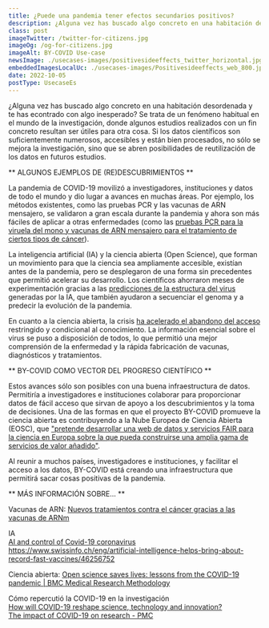 ```yaml
---
title: ¿Puede una pandemia tener efectos secundarios positivos?
description: ¿Alguna vez has buscado algo concreto en una habitación desordenada y te has econtrado con algo inesperado? Se trata de un fenómeno habitual en el mundo de la investigación, donde algunos estudios realizados con un fin concreto resultan ser útiles para otra cosa.
class: post
imageTwitter: /twitter-for-citizens.jpg
imageOg: /og-for-citizens.jpg
imageAlt: BY-COVID Use-case
newsImage: ./usecases-images/positivesideeffects_twitter_horizontal.jpg
embeddedImagesLocalUc: ./usecases-images/Positivesideeffects_web_800.jpg
date: 2022-10-05
postType: UsecaseEs
---
```


¿Alguna vez has buscado algo concreto en una habitación desordenada y te has econtrado con algo inesperado? Se trata de un fenómeno habitual en el mundo de la investigación, donde algunos estudios realizados con un fin concreto resultan ser útiles para otra cosa. Si los datos científicos son suficientemente numerosos, accesibles y están bien procesados, no sólo se mejora la investigación, sino que se abren posibilidades de reutilización de los datos en futuros estudios.

** ALGUNOS EJEMPLOS DE (RE)DESCUBRIMIENTOS **

La pandemia de COVID-19 movilizó a investigadores, instituciones y datos de todo el mundo y dio lugar a avances en muchas áreas. Por ejemplo, los métodos existentes, como las pruebas PCR y las vacunas de ARN mensajero, se validaron a gran escala durante la pandemia y ahora son más fáciles de aplicar a otras enfermedades (como las [pruebas PCR para la viruela del mono y vacunas de ARN mensajero para el tratamiento de ciertos tipos de cáncer](https://www.eurosurveillance.org/content/10.2807/1560-7917.ES.2022.27.32.2200497)).

La inteligencia artificial (IA) y la ciencia abierta (Open Science), que forman un movimiento para que la ciencia sea ampliamente accesible, existían antes de la pandemia, pero se desplegaron de una forma sin precedentes que permitió acelerar su desarrollo. Los científicos ahorraron meses de experimentación gracias a las [predicciones de la estructura del virus](https://www.coe.int/en/web/artificial-intelligence/ai-and-control-of-covid-19-coronavirus) generadas por la IA, que también ayudaron a secuenciar el genoma y a predecir la evolución de la pandemia.

En cuanto a la ciencia abierta, la crisis [ha acelerado el abandono del acceso](https://bmcmedresmethodol.biomedcentral.com/articles/10.1186/s12874-021-01304-y) restringido y condicional al conocimiento. La información esencial sobre el virus se puso a disposición de todos, lo que permitió una mejor comprensión de la enfermedad y la rápida fabricación de vacunas, diagnósticos y tratamientos.

** BY-COVID COMO VECTOR DEL PROGRESO CIENTÍFICO **

Estos avances sólo son posibles con una buena infraestructura de datos. Permitiría a investigadores e instituciones colaborar para proporcionar datos de fácil acceso que sirvan de apoyo a los descubrimientos y la toma de decisiones. Una de las formas en que el proyecto BY-COVID promueve la ciencia abierta es contribuyendo a la Nube Europea de Ciencia Abierta (EOSC), que ["pretende desarrollar una web de datos y servicios FAIR para la ciencia en Europa sobre la que pueda construirse una amplia gama de servicios de valor añadido"](https://eosc-portal.eu/about/eosc).

Al reunir a muchos países, investigadores e instituciones, y facilitar el acceso a los datos, BY-COVID está creando una infraestructura que permitirá sacar cosas positivas de la pandemia. 

** MÁS INFORMACIÓN SOBRE... **

Vacunas de ARN: [Nuevos tratamientos contra el cáncer gracias a las vacunas de ARNm](https://www.nationalgeographic.com/science/article/new-cancer-treatments-may-be-on-the-horizonthanks-to-mrna-vaccines)

IA<br />
[AI and control of Covid-19 coronavirus](https://www.coe.int/en/web/artificial-intelligence/ai-and-control-of-covid-19-coronavirus)<br />
https://www.swissinfo.ch/eng/artificial-intelligence-helps-bring-about-record-fast-vaccines/46256752 

Ciencia abierta: [Open science saves lives: lessons from the COVID-19 pandemic | BMC Medical Research Methodology](https://bmcmedresmethodol.biomedcentral.com/articles/10.1186/s12874-021-01304-y)

Cómo repercutió la COVID-19 en la investigación<br />
[How will COVID-19 reshape science, technology and innovation?](https://www.oecd.org/coronavirus/policy-responses/how-will-covid-19-reshape-science-technology-and-innovation--2332334d/) <br />
[The impact of COVID-19 on research - PMC](https://www.ncbi.nlm.nih.gov/pmc/articles/PMC7343645/#:~:text=Distancing%20and%20transmission%20issues%20have,clinical%20trial%20databases%20%5B12%5D)


